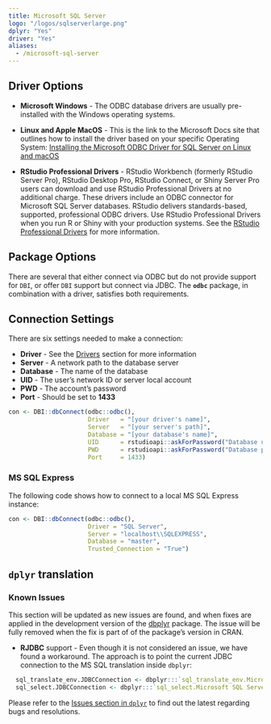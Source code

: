 ```yaml
---
title: Microsoft SQL Server
logo: "/logos/sqlserverlarge.png"
dplyr: "Yes"
driver: "Yes"
aliases:
  - /microsoft-sql-server
---
```


## Driver Options

- **Microsoft Windows**  - The ODBC database drivers are usually pre-installed with the Windows operating systems. 

- **Linux and Apple MacOS** - This is the link to the Microsoft Docs site that outlines how to install the driver based on your specific Operating System: [Installing the Microsoft ODBC Driver for SQL Server on Linux and macOS](https://docs.microsoft.com/en-us/sql/connect/odbc/linux-mac/installing-the-microsoft-odbc-driver-for-sql-server) 

- **RStudio Professional Drivers** - RStudio Workbench (formerly RStudio Server Pro), RStudio Desktop Pro, RStudio Connect, or Shiny Server Pro users can download and use RStudio Professional Drivers at no additional charge. These drivers include an ODBC connector for Microsoft SQL Server databases.  RStudio delivers standards-based, supported, professional ODBC drivers. Use RStudio Professional Drivers when you run R or Shiny with your production systems. See the [RStudio Professional Drivers](https://www.rstudio.com/products/drivers/) for more information. 

## Package Options

There are several that either connect via ODBC but do not provide support for `DBI`, or offer `DBI` support but connect via JDBC.  The **`odbc`** package, in combination with a driver, satisfies both requirements.

## Connection Settings

There are six settings needed to make a connection:

  - **Driver** - See the [Drivers](/drivers) section for more information 
  - **Server** - A network path to the database server
  - **Database** - The name of the database
  - **UID** - The user's network ID or server local account
  - **PWD** - The account's password
  - **Port** - Should be set to **1433**

```r
con <- DBI::dbConnect(odbc::odbc(),
                      Driver   = "[your driver's name]",
                      Server   = "[your server's path]",
                      Database = "[your database's name]",
                      UID      = rstudioapi::askForPassword("Database user"),
                      PWD      = rstudioapi::askForPassword("Database password"),
                      Port     = 1433)
```

### MS SQL Express

The following code shows how to connect to a local MS SQL Express instance:

```r
con <- DBI::dbConnect(odbc::odbc(), 
                      Driver = "SQL Server", 
                      Server = "localhost\\SQLEXPRESS", 
                      Database = "master", 
                      Trusted_Connection = "True")

```

## `dplyr` translation

### Known Issues

This section will be updated as new issues are found, and when fixes are applied in the development version of the [dbplyr](https://github.com/tidyverse/dplyr) package.  The issue will be fully removed when the fix is part of of the package's version in CRAN.

- **RJDBC** support - Even though it is not considered an issue, we have found a workaround.  The approach is to point the current JDBC connection to the MS SQL translation inside `dbplyr`: 
```r
  sql_translate_env.JDBCConnection <- dbplyr:::`sql_translate_env.Microsoft SQL Server`
  sql_select.JDBCConnection <- dbplyr:::`sql_select.Microsoft SQL Server`
```

Please refer to the [Issues section in `dplyr`](https://github.com/tidyverse/dplyr/issues/) to find out the latest regarding bugs and resolutions.



